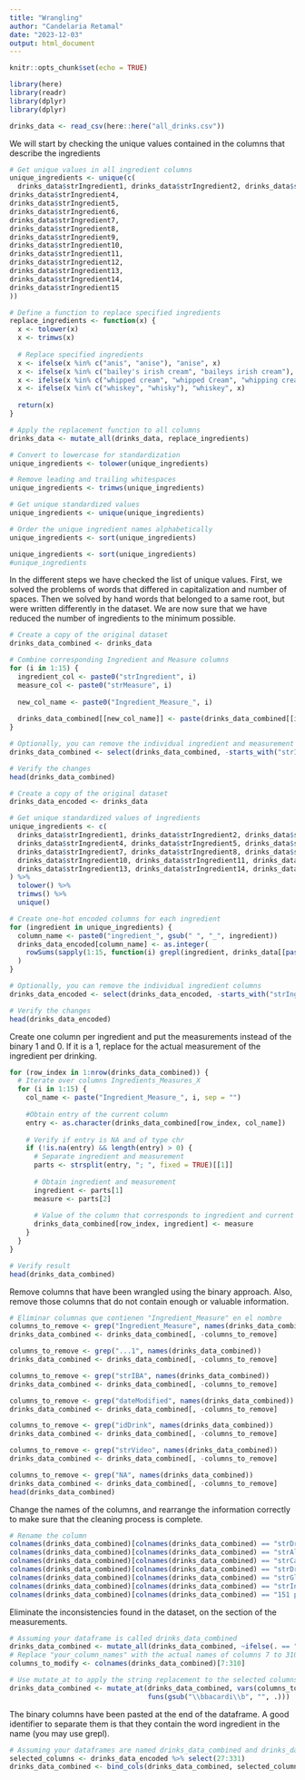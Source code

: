 ```yaml
---
title: "Wrangling"
author: "Candelaria Retamal"
date: "2023-12-03"
output: html_document
---
```


```r
knitr::opts_chunk$set(echo = TRUE)
```

```r
library(here)
library(readr)
library(dplyr)
library(dplyr)
```

```r
drinks_data <- read_csv(here::here("all_drinks.csv"))
```

We will start by checking the unique values contained in the columns that describe the ingredients

```r
# Get unique values in all ingredient columns
unique_ingredients <- unique(c(
  drinks_data$strIngredient1, drinks_data$strIngredient2, drinks_data$strIngredient3,
drinks_data$strIngredient4,
drinks_data$strIngredient5,
drinks_data$strIngredient6,
drinks_data$strIngredient7,
drinks_data$strIngredient8,
drinks_data$strIngredient9,
drinks_data$strIngredient10,
drinks_data$strIngredient11,
drinks_data$strIngredient12,
drinks_data$strIngredient13,
drinks_data$strIngredient14,
drinks_data$strIngredient15
))

# Define a function to replace specified ingredients
replace_ingredients <- function(x) {
  x <- tolower(x)
  x <- trimws(x)
  
  # Replace specified ingredients
  x <- ifelse(x %in% c("anis", "anise"), "anise", x)
  x <- ifelse(x %in% c("bailey's irish cream", "baileys irish cream"), "baileys irish cream", x)
  x <- ifelse(x %in% c("whipped cream", "whipped Cream", "whipping cream"), "whipped cream", x)
  x <- ifelse(x %in% c("whiskey", "whisky"), "whiskey", x)
  
  return(x)
}

# Apply the replacement function to all columns
drinks_data <- mutate_all(drinks_data, replace_ingredients)

# Convert to lowercase for standardization
unique_ingredients <- tolower(unique_ingredients)

# Remove leading and trailing whitespaces
unique_ingredients <- trimws(unique_ingredients)

# Get unique standardized values
unique_ingredients <- unique(unique_ingredients)

# Order the unique ingredient names alphabetically
unique_ingredients <- sort(unique_ingredients)

unique_ingredients <- sort(unique_ingredients)
#unique_ingredients
```

In the different steps we have checked the list of unique values. First, we solved the problems of words that differed in capitalization and number of spaces. Then we solved by hand words that belonged to a same root, but were written differently in the dataset. We are now sure that we have reduced the number of ingredients to the minimum possible.

```r
# Create a copy of the original dataset
drinks_data_combined <- drinks_data

# Combine corresponding Ingredient and Measure columns
for (i in 1:15) {
  ingredient_col <- paste0("strIngredient", i)
  measure_col <- paste0("strMeasure", i)
  
  new_col_name <- paste0("Ingredient_Measure_", i)
  
  drinks_data_combined[[new_col_name]] <- paste(drinks_data_combined[[ingredient_col]], drinks_data_combined[[measure_col]], sep = " ; ")
}

# Optionally, you can remove the individual ingredient and measurement columns
drinks_data_combined <- select(drinks_data_combined, -starts_with("strIngredient"), -starts_with("strMeasure"))

# Verify the changes
head(drinks_data_combined)
```

```r
# Create a copy of the original dataset
drinks_data_encoded <- drinks_data

# Get unique standardized values of ingredients
unique_ingredients <- c(
  drinks_data$strIngredient1, drinks_data$strIngredient2, drinks_data$strIngredient3,
  drinks_data$strIngredient4, drinks_data$strIngredient5, drinks_data$strIngredient6,
  drinks_data$strIngredient7, drinks_data$strIngredient8, drinks_data$strIngredient9,
  drinks_data$strIngredient10, drinks_data$strIngredient11, drinks_data$strIngredient12,
  drinks_data$strIngredient13, drinks_data$strIngredient14, drinks_data$strIngredient15
) %>%
  tolower() %>%
  trimws() %>%
  unique()

# Create one-hot encoded columns for each ingredient
for (ingredient in unique_ingredients) {
  column_name <- paste0("ingredient_", gsub(" ", "_", ingredient))
  drinks_data_encoded[column_name] <- as.integer(
    rowSums(sapply(1:15, function(i) grepl(ingredient, drinks_data[[paste0("strIngredient", i)]], ignore.case = TRUE))) > 0
  )
}

# Optionally, you can remove the individual ingredient columns
drinks_data_encoded <- select(drinks_data_encoded, -starts_with("strIngredient"))

# Verify the changes
head(drinks_data_encoded)

```

Create one column per ingredient and put the measurements instead of the binary 1 and 0. If it is a 1, replace for the actual measurement of the ingredient per drinking.

```r
for (row_index in 1:nrow(drinks_data_combined)) {
  # Iterate over columns Ingredients_Measures_X
  for (i in 1:15) {
    col_name <- paste("Ingredient_Measure_", i, sep = "")
    
    #Obtain entry of the current column
    entry <- as.character(drinks_data_combined[row_index, col_name])
    
    # Verify if entry is NA and of type chr
    if (!is.na(entry) && length(entry) > 0) {
      # Separate ingredient and measurement
      parts <- strsplit(entry, "; ", fixed = TRUE)[[1]]
      
      # Obtain ingredient and measurement
      ingredient <- parts[1]
      measure <- parts[2]
      
      # Value of the column that corresponds to ingredient and current row
      drinks_data_combined[row_index, ingredient] <- measure
    }
  }
}

# Verify result
head(drinks_data_combined)

```

Remove columns that have been wrangled using the binary approach. Also, remove those columns that do not contain enough or valuable information.

```r
# Eliminar columnas que contienen "Ingredient_Measure" en el nombre
columns_to_remove <- grep("Ingredient_Measure", names(drinks_data_combined))
drinks_data_combined <- drinks_data_combined[, -columns_to_remove]

columns_to_remove <- grep("...1", names(drinks_data_combined))
drinks_data_combined <- drinks_data_combined[, -columns_to_remove]

columns_to_remove <- grep("strIBA", names(drinks_data_combined))
drinks_data_combined <- drinks_data_combined[, -columns_to_remove]

columns_to_remove <- grep("dateModified", names(drinks_data_combined))
drinks_data_combined <- drinks_data_combined[, -columns_to_remove]

columns_to_remove <- grep("idDrink", names(drinks_data_combined))
drinks_data_combined <- drinks_data_combined[, -columns_to_remove]

columns_to_remove <- grep("strVideo", names(drinks_data_combined))
drinks_data_combined <- drinks_data_combined[, -columns_to_remove]

columns_to_remove <- grep("NA", names(drinks_data_combined))
drinks_data_combined <- drinks_data_combined[, -columns_to_remove]
head(drinks_data_combined)
```

Change the names of the columns, and rearrange the information correctly to make sure that the cleaning process is complete.

```r
# Rename the column
colnames(drinks_data_combined)[colnames(drinks_data_combined) == "strDrink"] <- "Name"
colnames(drinks_data_combined)[colnames(drinks_data_combined) == "strAlcoholic"] <- "Type"
colnames(drinks_data_combined)[colnames(drinks_data_combined) == "strCategory"] <- "Category"
colnames(drinks_data_combined)[colnames(drinks_data_combined) == "strDrinkThumb"] <- "Picture"
colnames(drinks_data_combined)[colnames(drinks_data_combined) == "strGlass"] <- "Glass"
colnames(drinks_data_combined)[colnames(drinks_data_combined) == "strInstructions"] <- "Recipe"
colnames(drinks_data_combined)[colnames(drinks_data_combined) == "151 proof rum "] <- "151 bacardi rum"
```

Eliminate the inconsistencies found in the dataset, on the section of the measurements.

```r
# Assuming your dataframe is called drinks_data_combined
drinks_data_combined <- mutate_all(drinks_data_combined, ~ifelse(. == "NA", NA, .))
# Replace "your_column_names" with the actual names of columns 7 to 310 in your dataframe
columns_to_modify <- colnames(drinks_data_combined)[7:310]

# Use mutate_at to apply the string replacement to the selected columns
drinks_data_combined <- mutate_at(drinks_data_combined, vars(columns_to_modify), 
                                  funs(gsub("\\bbacardi\\b", "", .)))

```

The binary columns have been pasted at the end of the dataframe. A good identifier to separate them is that they contain the word ingredient in the name (you may use grepl).

```r
# Assuming your dataframes are named drinks_data_combined and drinks_data_encoded
selected_columns <- drinks_data_encoded %>% select(27:331)
drinks_data_combined <- bind_cols(drinks_data_combined, selected_columns)
```
